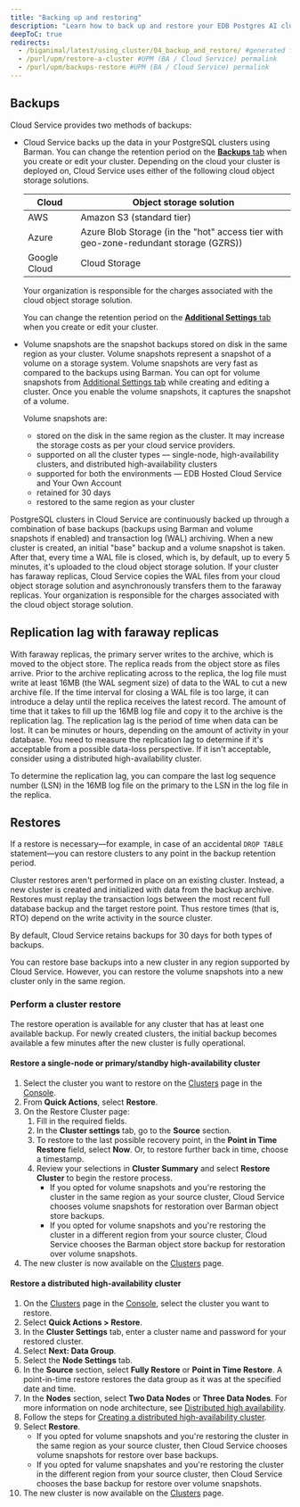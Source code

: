 ```yaml
---
title: "Backing up and restoring"
description: "Learn how to back up and restore your EDB Postgres AI clusters."
deepToC: true
redirects:
  - /biganimal/latest/using_cluster/04_backup_and_restore/ #generated for BigAnimal URL path removal branch
  - /purl/upm/restore-a-cluster #UPM (BA / Cloud Service) permalink
  - /purl/upm/backups-restore #UPM (BA / Cloud Service) permalink
---
```


## Backups

Cloud Service provides two methods of backups:

-   Cloud Service backs up the data in your PostgreSQL clusters using Barman. You can change the retention period on the [**Backups** tab](/edb-postgres-ai/cloud-service/getting_started/creating_cluster/creating_a_cluster/#additional-settings-tab) when you create or edit your cluster. Depending on the cloud your cluster is deployed on, Cloud Service uses either of the following cloud object storage solutions.

    | Cloud        | Object storage solution                                                              |
    | ------------ | ------------------------------------------------------------------------------------ |
    | AWS          | Amazon S3  (standard tier)                                                           |
    | Azure        | Azure Blob Storage (in the "hot" access tier with geo-zone-redundant storage (GZRS)) |
    | Google Cloud | Cloud Storage                                                                        |

    Your organization is responsible for the charges associated with the cloud object storage solution.

    You can change the retention period on the [**Additional Settings** tab](/edb-postgres-ai/cloud-service/getting_started/creating_cluster/creating_a_cluster/#additional-settings-tab) when you create or edit your cluster. 
-   Volume snapshots are the snapshot backups stored on disk in the same region as your cluster. Volume snapshots represent a snapshot of a volume on a storage system. Volume snapshots are very fast as compared to the backups using Barman. You can opt for volume snapshots from [Additional Settings tab](/edb-postgres-ai/cloud-service/getting_started/creating_cluster/creating_a_cluster/#additional-settings-tab) while creating and editing a cluster. Once you enable the volume snapshots, it captures the snapshot of a volume.

    Volume snapshots are:

    -   stored on the disk in the same region as the cluster. It may increase the storage costs as per your cloud service providers.
    -   supported on all the cluster types — single-node, high-availability clusters, and distributed high-availability clusters 
    -   supported for both the environments — EDB Hosted Cloud Service and Your Own Account
    -   retained for 30 days
    -   restored to the same region as your cluster

PostgreSQL clusters in Cloud Service are continuously backed up through a combination of base backups (backups using Barman and volume snapshots if enabled) and transaction log (WAL) archiving. When a new cluster is created, an initial "base" backup and a volume snapshot is taken. After that, every time a WAL file is closed, which is, by default, up to every 5 minutes, it's uploaded to the cloud object storage solution. If your cluster has faraway replicas, Cloud Service copies the WAL files from your cloud object storage solution and asynchronously transfers them to the faraway replicas. Your organization is responsible for the charges associated with the cloud object storage solution.

## Replication lag with faraway replicas

With faraway replicas, the primary server writes to the archive, which is moved to the object store. The replica reads from the object store as files arrive. Prior to the archive replicating across to the replica, the log file must write at least 16MB (the WAL segment size) of data to the WAL to cut a new archive file. If the time interval for closing a WAL file is too large, it can introduce a delay until the replica receives the latest record. The amount of time that it takes to fill up the 16MB log file and copy it to the archive is the replication lag. The replication lag is the period of time when data can be lost. It can be minutes or hours, depending on the amount of activity in your database. You need to measure the replication lag to determine if it's acceptable from a possible data-loss perspective. If it isn't acceptable, consider using a distributed high-availability cluster. 

To determine the replication lag, you can compare the last log sequence number (LSN) in the 16MB log file on the primary to the LSN in the log file in the replica.  

## Restores

If a restore is necessary—for example, in case of an accidental `DROP TABLE` statement—you can restore clusters to any point in the backup retention period.

Cluster restores aren't performed in place on an existing cluster. Instead, a new cluster is created and initialized with data from the backup archive. Restores must replay the transaction logs between the most recent full database backup and the target restore point. Thus restore times (that is, RTO) depend on the write activity in the source cluster.

By default, Cloud Service retains backups for 30 days for both types of backups. 

You can restore base backups into a new cluster in any region supported by Cloud Service. However, you can restore the volume snapshots into a new cluster only in the same region.

### Perform a cluster restore

The restore operation is available for any cluster that has at least one available backup. For newly created clusters, the initial backup becomes available a few minutes after the new cluster is fully operational.

#### Restore a single-node or primary/standby high-availability cluster

1.  Select the cluster you want to restore on the [Clusters](https://portal.biganimal.com/clusters) page in the [Console](https://portal.biganimal.com). 
2.  From **Quick Actions**, select **Restore**.
3.  On the Restore Cluster page: 
    1.  Fill in the required fields.
    2.  In the **Cluster settings** tab, go to the **Source** section.
    3.  To restore to the last possible recovery point, in the **Point in Time Restore** field, select **Now**. Or, to restore further back in time, choose a timestamp. 
    4.  Review your selections in **Cluster Summary** and select **Restore Cluster** to begin the restore process. 
        -   If you opted for volume snapshots and you're restoring the cluster in the same region as your source cluster, Cloud Service chooses volume snapshots for restoration over Barman object store backups. 
        -   If you opted for volume snapshots and you're restoring the cluster in a different region from your source cluster, Cloud Service chooses the Barman object store backup for restoration over volume snapshots.
4.  The new cluster is now available on the [Clusters](https://portal.biganimal.com/clusters) page.

#### Restore a distributed high-availability cluster

1.  On the [Clusters](https://portal.biganimal.com/clusters) page in the [Console](https://portal.biganimal.com), select the cluster you want to restore.
2.  Select **Quick Actions > Restore**.
3.  In the **Cluster Settings** tab, enter a cluster name and password for your restored cluster. 
4.  Select **Next: Data Group**. 
5.  Select the **Node Settings** tab. 
6.  In the **Source** section, select **Fully Restore** or **Point in Time Restore**. A point-in-time restore restores the data group as it was at the specified date and time. 
7.  In the **Nodes** section, select **Two Data Nodes** or **Three Data Nodes**. For more information on node architecture, see [Distributed high availability](/edb-postgres-ai/cloud-service/references/supported_cluster_types/distributed_highavailability/).
8.  Follow the steps for [Creating a distributed high-availability cluster](/edb-postgres-ai/cloud-service/getting_started/creating_cluster/creating_a_dha_cluster/). 
9.  Select **Restore**.
    -   If you opted for volume snapshots and you're restoring the cluster in the same region as your source cluster, then Cloud Service chooses volume snapshots for restore over base backups. 
    -   If you opted for valume snapshates and you're restoring the cluster in the different region from your source cluster, then Cloud Service chooses the base backup for restore over volume snapshots.
10. The new cluster is now available on the [Clusters](https://portal.biganimal.com/clusters) page.
